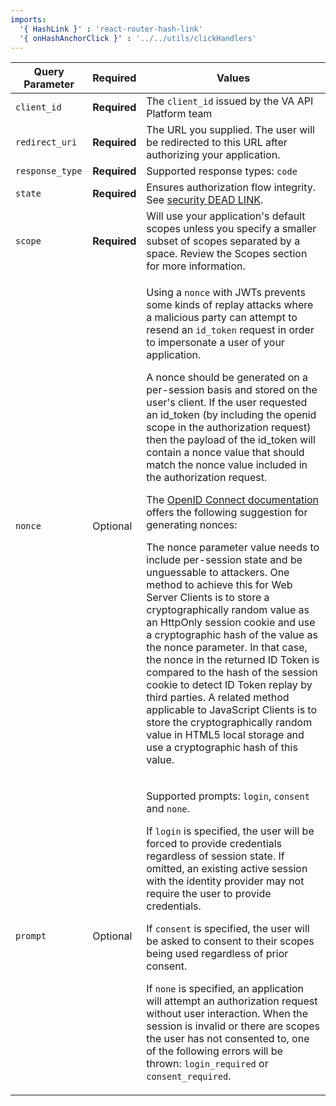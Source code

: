 ```yaml
---
imports:
  '{ HashLink }' : 'react-router-hash-link'
  '{ onHashAnchorClick }' : '../../utils/clickHandlers' 
---
```


| Query Parameter            | Required     | Values                                                                                                                                                                                                                                                                                                                                                                                                                                                                                                                                                                                                                                                                                     |
| -------------------------- | ------------ | ------------------------------------------------------------------------------------------------------------------------------------------------------------------------------------------------------------------------------------------------------------------------------------------------------------------------------------------------------------------------------------------------------------------------------------------------------------------------------------------------------------------------------------------------------------------------------------------------------------------------------------------------------------------------------------------ |
| `client_id`     | **Required** | The `client_id` issued by the VA API Platform team                                                                                                                                                                                                                                                                                                                                                                                                                                                                                                                                                                                                                                         |
| `redirect_uri`  | **Required** | The URL you supplied. The user will be redirected to this URL after authorizing your application.                                                                                                                                                                                                                                                                                                                                                                                                                                                                                                                                                                                          |
| `response_type` | **Required** | Supported response types: `code`                                                                                                                                                                                                                                                                                                                                                                                                                                                                                                                                                                                                                                                           |
| `state`         | **Required** | Ensures authorization flow integrity. See [security DEAD LINK](#security-considerations).                                                                                                                                                                                                                                                                                                                                                                                                                                                                                                                                                                                                            |
| `scope`         | **Required** | Will use your application's default scopes unless you specify a smaller subset of scopes separated by a space. Review the <HashLink to="#scopes" onClick={onHashAnchorClick}>Scopes section</HashLink> for more information.                                                                                                                                                                                                                                                                                                                                                                                                                                                                                                                                                                             |
| `nonce`         | Optional     | <p>Using a `nonce` with JWTs prevents some kinds of replay attacks where a malicious party can attempt to resend an `id_token` request in order to impersonate a user of your application.</p><p>A nonce should be generated on a per-session basis and stored on the user's client. If the user requested an id_token (by including the openid scope in the authorization request) then the <HashLink to="#payload" onClick={onHashAnchorClick}>payload of the id_token</HashLink> will contain a nonce value that should match the nonce value included in the authorization request.</p><p>The [OpenID Connect documentation](https://openid.net/specs/openid-connect-core-1_0.html#NonceNotes) offers the following suggestion for generating nonces:</p><p>The nonce parameter value needs to include per-session state and be unguessable to attackers. One method to achieve this for Web Server Clients is to store a cryptographically random value as an HttpOnly session cookie and use a cryptographic hash of the value as the nonce parameter. In that case, the nonce in the returned ID Token is compared to the hash of the session cookie to detect ID Token replay by third parties. A related method applicable to JavaScript Clients is to store the cryptographically random value in HTML5 local storage and use a cryptographic hash of this value. </p>                                                                      |
| `prompt`        | Optional     | <p>Supported prompts: `login`, `consent` and `none`.</p><p>If `login` is specified, the user will be forced to provide credentials regardless of session state. If omitted, an existing active session with the identity provider may not require the user to provide credentials.</p><p>If `consent` is specified, the user will be asked to consent to their scopes being used regardless of prior consent.</p><p>If `none` is specified, an application will attempt an authorization request without user interaction. When the session is invalid or there are scopes the user has not consented to, one of the following errors will be thrown: `login_required` or `consent_required`.</p> |
